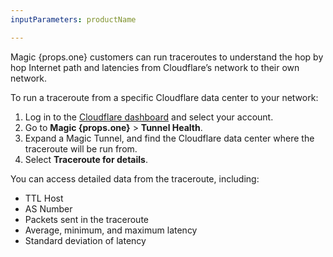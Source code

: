 ```yaml
---
inputParameters: productName

---
```



Magic {props.one} customers can run traceroutes to understand the hop by hop Internet path and latencies from Cloudflare’s network to their own network.

To run a traceroute from a specific Cloudflare data center to your network:

1. Log in to the [Cloudflare dashboard](https://dash.cloudflare.com/) and select your account.
2. Go to **Magic {props.one}** > **Tunnel Health**.
3. Expand a Magic Tunnel, and find the Cloudflare data center where the traceroute will be run from.
4. Select **Traceroute for details**.

You can access detailed data from the traceroute, including:

* TTL Host
* AS Number
* Packets sent in the traceroute
* Average, minimum, and maximum latency
* Standard deviation of latency
